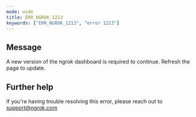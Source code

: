 ```yaml
---
mode: wide
title: ERR_NGROK_1213
keywords: ["ERR_NGROK_1213", "error 1213"]
---
```


## Message

A new version of the ngrok dashboard is required to continue. Refresh the page to update.

## Further help

If you're having trouble resolving this error, please reach out to [support@ngrok.com](mailto:support@ngrok.com?subject=Help%20with%20ERR_NGROK_1213)
